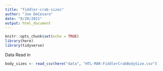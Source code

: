 ```yaml
---
title: "fiddler-crab-sizes"
author: "Joe DeCesaro"
date: "8/20/2021"
output: html_document
---
```


```r
knitr::opts_chunk$set(echo = TRUE)
library(here)
library(tidyverse)
```

Data Read in
```r
body_sizes <- read_csv(here("data", "HTL-MAR-FiddlerCrabBodySize.csv"))
```

